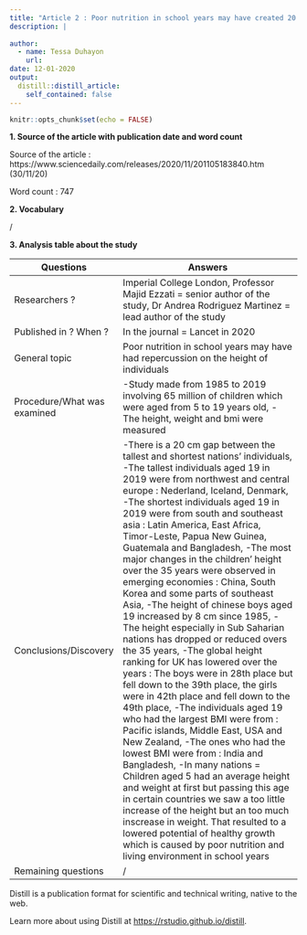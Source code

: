 ```yaml
---
title: "Article 2 : Poor nutrition in school years may have created 20 cm height gap across nations"
description: |
  
author:
  - name: Tessa Duhayon
    url:
date: 12-01-2020
output:
  distill::distill_article:
    self_contained: false
---
```


```r
knitr::opts_chunk$set(echo = FALSE)
```

**1. Source of the article with publication date and word count**

Source of the article : https://www.sciencedaily.com/releases/2020/11/201105183840.htm (30/11/20)

Word count : 747

**2. Vocabulary**

/

**3. Analysis table about the study**


| Questions                    | Answers                                                                                                                                                                                                                                                                                                                                                                                                                                                                                                                                                                                                                                                                                                                                                                                                                                                                                                                                                                                                                                                                                                                                                                                                                                                                                                                                                                                                       |
| ---------------------------- | ------------------------------------------------------------------------------------------------------------------------------------------------------------------------------------------------------------------------------------------------------------------------------------------------------------------------------------------------------------------------------------------------------------------------------------------------------------------------------------------------------------------------------------------------------------------------------------------------------------------------------------------------------------------------------------------------------------------------------------------------------------------------------------------------------------------------------------------------------------------------------------------------------------------------------------------------------------------------------------------------------------------------------------------------------------------------------------------------------------------------------------------------------------------------------------------------------------------------------------------------------------------------------------------------------------------------------------------------------------------------------------------------------------- |
| Researchers ?                | Imperial College London, Professor Majid Ezzati = senior author of the study, Dr Andrea Rodriguez Martinez = lead author of the study                                                                                                                                                                                                                                                                                                                                                                                                                                                                                                                                                                                                                                                                                                                                                                                                                                                                                                                                                                                                                                                                                                                                                                                                                                                                         |
| Published in ? When ?        | In the journal = Lancet in 2020                                                                                                                                                                                                                                                                                                                                                                                                                                                                                                                                                                                                                                                                                                                                                                                                                                                                                                                                                                                                                                                                                                                                                                                                                                                                                                                                                                               |
| General topic                | Poor nutrition in school years may have had repercussion on the height of individuals                                                                                                                                                                                                                                                                                                                                                                                                                                                                                                                                                                                                                                                                                                                                                                                                                                                                                                                                                                                                                                                                                                                                                                                                                                                                                                                         |
| Procedure/What was examined  | -Study made from 1985 to 2019 involving 65 million of children which were aged from 5 to 19 years old, -The height, weight and bmi were measured                                                                                                                                                                                                                                                                                                                                                                                                                                                                                                                                                                                                                                                                                                                                                                                                                                                                                                                                                                                                                                                                                                                                                                                                                                                              |
| Conclusions/Discovery        | -There is a 20 cm gap between the tallest and shortest nations' individuals, -The tallest individuals aged 19 in 2019 were from northwest and central europe : Nederland, Iceland, Denmark, -The shortest individuals aged 19 in 2019 were from south and southeast asia : Latin America, East Africa, Timor-Leste, Papua New Guinea, Guatemala and Bangladesh, -The most major changes in the children' height over the 35 years were observed in emerging economies : China, South Korea and some parts of southeast Asia, -The height of chinese boys aged 19 increased by 8 cm since 1985, -The height especially  in Sub Saharian nations has dropped or reduced overs the 35 years, -The global height ranking for UK has lowered over the years : The boys were in 28th place but fell down to the 39th place, the girls were in 42th place and fell down to the 49th place, -The individuals aged 19 who had the largest BMI were from : Pacific islands, Middle East, USA and New Zealand, -The ones who had the lowest BMI were from : India and Bangladesh, -In many nations = Children aged 5 had an average height and weight at first but passing this age in certain countries we saw a too little increase of the height but an too much inscrease in weight. That resulted to a lowered potential of healthy growth which is caused by poor nutrition and living environment in school years |
| Remaining questions          | /                                                                                                                                                                                                                                                                                                                                                                                                                                                                                                                                                                                                                                                                                                                                                                                                                                                                                                                                                                                                                                                                                                                                                                                                                                                                                                                                                                                                             |


Distill is a publication format for scientific and technical writing, native to the web.

Learn more about using Distill at <https://rstudio.github.io/distill>.

